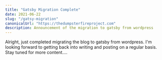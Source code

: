 ```yaml
---
title: "Gatsby Migration Complete"
date: 2021-06-22
slug: "/gatsy-migration"
canonicalUrl: "https://thedumpsterfireproject.com"
description: Announcement of the migration to gatsby from wordpress
---
```

Alright, just completed migrating the blog to gatsby from wordpress. 
I'm looking forward to getting back into writing and posting on a regular basis.
Stay tuned for more content....